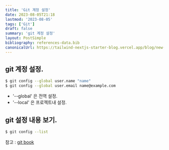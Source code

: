 ```yaml
---
title: 'Git 계정 설정'
date: 2023-08-05T21:18
lastmod: '2023-08-05'
tags: ['Git']
draft: false
summary: 'git 계정 설정'
layout: PostSimple
bibliography: references-data.bib
canonicalUrl: https://tailwind-nextjs-starter-blog.vercel.app/blog/new-features-in-v1/
---
```


## git 계정 설정.

```bash
$ git config --global user.name "name"
$ git config --global user.email name@example.com
```

- '--global' 은 전역 설정.
- '--local' 은 프로젝트내 설정.

## git 설정 내용 보기.

```bash
$ git config --list
```

참고 : [git book](https://git-scm.com/book/ko/v2)
